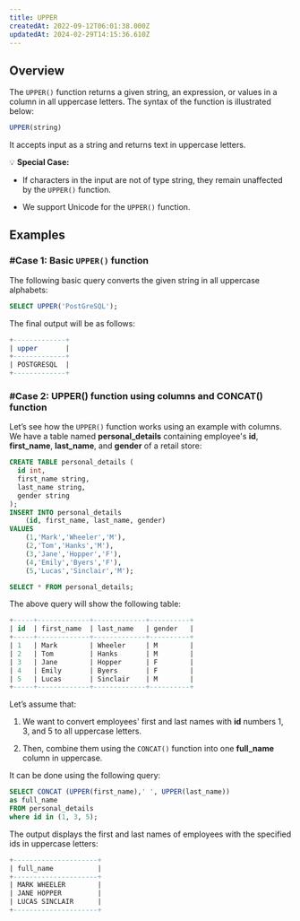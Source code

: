 ```yaml
---
title: UPPER
createdAt: 2022-09-12T06:01:38.000Z
updatedAt: 2024-02-29T14:15:36.610Z
---
```


## Overview

The `UPPER()` function returns a given string, an expression, or values in a column in all uppercase letters. The syntax of the function is illustrated below:

```sql
UPPER(string)
```

It accepts input as a string and returns text in uppercase letters.

💡 **Special Case:**

*   If characters in the input are not of type string, they remain unaffected by the `UPPER()` function.

*   We support Unicode for the `UPPER()` function.

## Examples

### #Case 1: Basic `UPPER()` function

The following basic query converts the given string in all uppercase alphabets:

```sql
SELECT UPPER('PostGreSQL');
```

The final output will be as follows:

```sql
+-------------+
| upper       |
+-------------+
| POSTGRESQL  |
+-------------+
```

### #Case 2: UPPER() function using columns and CONCAT() function

Let’s see how the `UPPER()` function works using an example with columns. We have a table named **personal\_details** containing employee's **id**, **first\_name**, **last\_name**, and **gender** of a retail store:

```sql
CREATE TABLE personal_details (
  id int,
  first_name string,
  last_name string,
  gender string
);
INSERT INTO personal_details 
    (id, first_name, last_name, gender) 
VALUES 
    (1,'Mark','Wheeler','M'),
    (2,'Tom','Hanks','M'),
    (3,'Jane','Hopper','F'),
    (4,'Emily','Byers','F'),
    (5,'Lucas','Sinclair','M');
```

```sql
SELECT * FROM personal_details;
```

The above query will show the following table:

```sql
+-----+-------------+-------------+----------+
| id  | first_name  | last_name   | gender   |
+-----+-------------+-------------+----------+
| 1   | Mark        | Wheeler     | M        |
| 2   | Tom         | Hanks       | M        |
| 3   | Jane        | Hopper      | F        |
| 4   | Emily       | Byers       | F        |
| 5   | Lucas       | Sinclair    | M        |
+-----+-------------+-------------+----------+
```

Let’s assume that:

1.  We want to convert employees' first and last names with **id** numbers 1, 3, and 5 to all uppercase letters.

2.  Then, combine them using the `CONCAT()` function into one **full\_name** column in uppercase.

It can be done using the following query:

```sql
SELECT CONCAT (UPPER(first_name),' ', UPPER(last_name))
as full_name
FROM personal_details
where id in (1, 3, 5);
```

The output displays the first and last names of employees with the specified ids in uppercase letters:

```sql
+---------------------+
| full_name           |
+---------------------+
| MARK WHEELER        |
| JANE HOPPER         |
| LUCAS SINCLAIR      |
+---------------------+
```

